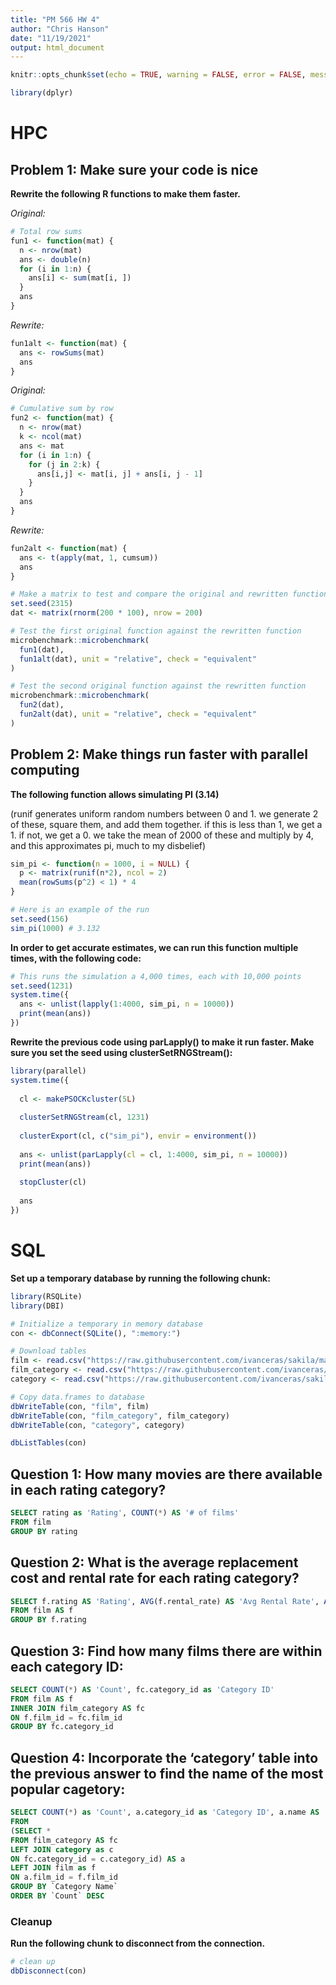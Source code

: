 ```yaml
---
title: "PM 566 HW 4"
author: "Chris Hanson"
date: "11/19/2021"
output: html_document
---
```


```r
knitr::opts_chunk$set(echo = TRUE, warning = FALSE, error = FALSE, message = FALSE)
```

```r
library(dplyr)
```


# HPC

## Problem 1: Make sure your code is nice

**Rewrite the following R functions to make them faster.**

*Original:*

```r
# Total row sums
fun1 <- function(mat) {
  n <- nrow(mat)
  ans <- double(n) 
  for (i in 1:n) {
    ans[i] <- sum(mat[i, ])
  }
  ans
}
```

*Rewrite:*

```r
fun1alt <- function(mat) {
  ans <- rowSums(mat)
  ans
}
```

*Original:*

```r
# Cumulative sum by row
fun2 <- function(mat) {
  n <- nrow(mat)
  k <- ncol(mat)
  ans <- mat
  for (i in 1:n) {
    for (j in 2:k) {
      ans[i,j] <- mat[i, j] + ans[i, j - 1]
    }
  }
  ans
}
```

*Rewrite:*

```r
fun2alt <- function(mat) {
  ans <- t(apply(mat, 1, cumsum))
  ans
}
```



```r
# Make a matrix to test and compare the original and rewritten functions
set.seed(2315)
dat <- matrix(rnorm(200 * 100), nrow = 200)

# Test the first original function against the rewritten function
microbenchmark::microbenchmark(
  fun1(dat),
  fun1alt(dat), unit = "relative", check = "equivalent"
)

# Test the second original function against the rewritten function
microbenchmark::microbenchmark(
  fun2(dat),
  fun2alt(dat), unit = "relative", check = "equivalent"
)
```

## Problem 2: Make things run faster with parallel computing

**The following function allows simulating PI (3.14)**

(runif generates uniform random numbers between 0 and 1. we generate 2 of these, square them, and add them together. if this is less than 1, we get a 1. if not, we get a 0. we take the mean of 2000 of these and multiply by 4, and this approximates pi, much to my disbelief)

```r
sim_pi <- function(n = 1000, i = NULL) {
  p <- matrix(runif(n*2), ncol = 2)
  mean(rowSums(p^2) < 1) * 4
}

# Here is an example of the run
set.seed(156)
sim_pi(1000) # 3.132
```

**In order to get accurate estimates, we can run this function multiple times, with the following code:**

```r
# This runs the simulation a 4,000 times, each with 10,000 points
set.seed(1231)
system.time({
  ans <- unlist(lapply(1:4000, sim_pi, n = 10000))
  print(mean(ans))
})
```

**Rewrite the previous code using parLapply() to make it run faster. Make sure you set the seed using clusterSetRNGStream():**

```r
library(parallel)
system.time({
  
  cl <- makePSOCKcluster(5L)
  
  clusterSetRNGStream(cl, 1231)
  
  clusterExport(cl, c("sim_pi"), envir = environment())
  
  ans <- unlist(parLapply(cl = cl, 1:4000, sim_pi, n = 10000))
  print(mean(ans))
  
  stopCluster(cl)
  
  ans
})
```

# SQL

**Set up a temporary database by running the following chunk:**

```r
library(RSQLite)
library(DBI)

# Initialize a temporary in memory database
con <- dbConnect(SQLite(), ":memory:")

# Download tables
film <- read.csv("https://raw.githubusercontent.com/ivanceras/sakila/master/csv-sakila-db/film.csv")
film_category <- read.csv("https://raw.githubusercontent.com/ivanceras/sakila/master/csv-sakila-db/film_category.csv")
category <- read.csv("https://raw.githubusercontent.com/ivanceras/sakila/master/csv-sakila-db/category.csv")

# Copy data.frames to database
dbWriteTable(con, "film", film)
dbWriteTable(con, "film_category", film_category)
dbWriteTable(con, "category", category)

dbListTables(con)

```

## Question 1: How many movies are there available in each rating category?

```sql
SELECT rating as 'Rating', COUNT(*) AS '# of films'
FROM film
GROUP BY rating
```

## Question 2: What is the average replacement cost and rental rate for each rating category?

```sql
SELECT f.rating AS 'Rating', AVG(f.rental_rate) AS 'Avg Rental Rate', AVG(f.replacement_cost) AS 'Avg Replacement Cost'
FROM film AS f
GROUP BY f.rating
```

## Question 3: Find how many films there are within each category ID:

```sql
SELECT COUNT(*) AS 'Count', fc.category_id as 'Category ID'
FROM film AS f
INNER JOIN film_category AS fc
ON f.film_id = fc.film_id
GROUP BY fc.category_id
```

## Question 4: Incorporate the 'category' table into the previous answer to find the name of the most popular cagetory:

```sql
SELECT COUNT(*) as 'Count', a.category_id as 'Category ID', a.name AS 'Category Name'
FROM 
(SELECT *
FROM film_category AS fc
LEFT JOIN category as c
ON fc.category_id = c.category_id) AS a
LEFT JOIN film as f
ON a.film_id = f.film_id
GROUP BY `Category Name`
ORDER BY `Count` DESC
```

### Cleanup

**Run the following chunk to disconnect from the connection.**

```r
# clean up
dbDisconnect(con)
```

